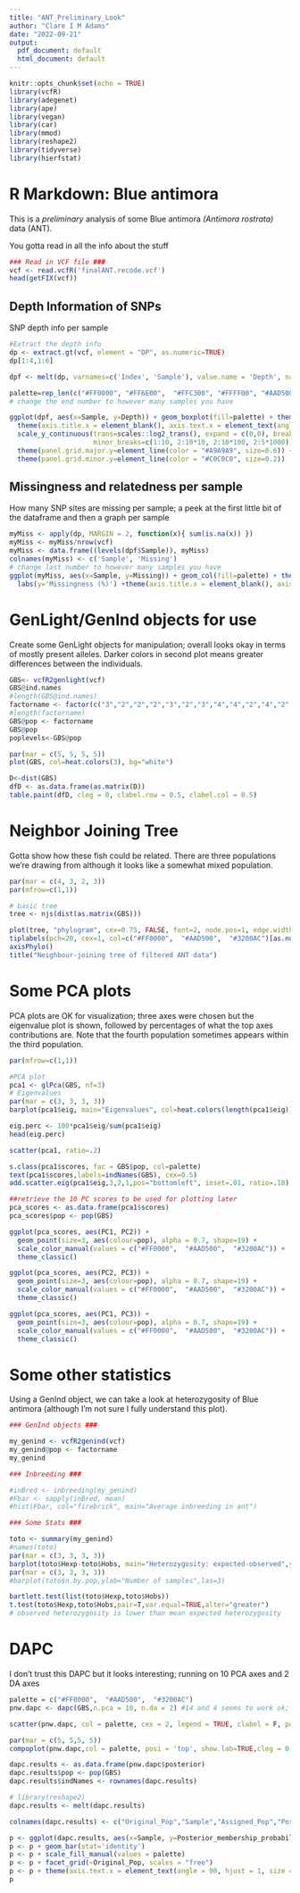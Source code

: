 ```yaml
---
title: "ANT_Preliminary_Look"
author: "Clare I M Adams"
date: "2022-09-21"
output:
  pdf_document: default
  html_document: default
---
```


```r
knitr::opts_chunk$set(echo = TRUE)
library(vcfR)
library(adegenet)
library(ape)
library(vegan)
library(car)
library(mmod)
library(reshape2)
library(tidyverse)
library(hierfstat)

```

# R Markdown: Blue antimora

This is a *preliminary* analysis of some Blue antimora *(Antimora rostrata)* data (ANT).

You gotta read in all the info about the stuff

```r
### Read in VCF file ###
vcf <- read.vcfR('finalANT.recode.vcf')
head(getFIX(vcf))

```

## Depth Information of SNPs

SNP depth info per sample

```r
#Extract the depth info
dp <- extract.gt(vcf, element = "DP", as.numeric=TRUE)
dp[1:4,1:6]

dpf <- melt(dp, varnames=c('Index', 'Sample'), value.name = 'Depth', na.rm=TRUE)

palette=rep_len(c("#FF0000", "#FF6E00",  "#FFC300", "#FFFF00", "#AAD500", "#008000", "#005555", "#0000FF", "#3200AC", "#4B0082", "#812BA6", "#B857CA", "#D03A87"), 20)
# change the end number to however many samples you have

ggplot(dpf, aes(x=Sample, y=Depth)) + geom_boxplot(fill=palette) + theme_bw() +
  theme(axis.title.x = element_blank(), axis.text.x = element_text(angle = 60, hjust = 1)) +
  scale_y_continuous(trans=scales::log2_trans(), expand = c(0,0), breaks=c(1, 10, 100, 1000, 5000),
                     minor_breaks=c(1:10, 2:10*10, 2:10*100, 2:5*1000)) +
  theme(panel.grid.major.y=element_line(color = "#A9A9A9", size=0.6)) +
  theme(panel.grid.minor.y=element_line(color = "#C0C0C0", size=0.2))
```

## Missingness and relatedness per sample

How many SNP sites are missing per sample; a peek at the first little bit of the dataframe and then a graph per sample

```r

myMiss <- apply(dp, MARGIN = 2, function(x){ sum(is.na(x)) })
myMiss <- myMiss/nrow(vcf)
myMiss <- data.frame((levels(dpf$Sample)), myMiss)
colnames(myMiss) <- c('Sample', 'Missing')
# change last number to however many samples you have
ggplot(myMiss, aes(x=Sample, y=Missing)) + geom_col(fill=palette) + theme_bw() +
  labs(y='Missingness (%)') +theme(axis.title.x = element_blank(), axis.text.x = element_text(angle=60,hjust=1))+scale_y_continuous(expand = c(0,0))

```

# GenLight/GenInd objects for use

Create some GenLight objects for manipulation; overall looks okay in terms of mostly present alleles. Darker colors in second plot means greater differences between the individuals.

```r

GBS<- vcfR2genlight(vcf)
GBS@ind.names
#length(GBS@ind.names)
factorname <- factor(c("3","2","2","2","3","2","3","4","4","2","4","2","4","2","3","2","2","4","2","3")) # ANT
#length(factorname)
GBS@pop <- factorname
GBS@pop
poplevels<-GBS@pop

par(mar = c(5, 5, 5, 5))
plot(GBS, col=heat.colors(3), bg="white")

D<-dist(GBS)
dfD <- as.data.frame(as.matrix(D))
table.paint(dfD, cleg = 0, clabel.row = 0.5, clabel.col = 0.5)


```


# Neighbor Joining Tree

Gotta show how these fish could be related. There are three populations we're drawing from although it looks like a somewhat mixed population. 


```r

par(mar = c(4, 3, 2, 3))
par(mfrow=c(1,1))

# basic tree
tree <- njs(dist(as.matrix(GBS)))

plot(tree, "phylogram", cex=0.75, FALSE, font=2, node.pos=1, edge.width=2, label.offset=0.5)
tiplabels(pch=20, cex=1, col=c("#FF0000",  "#AAD500",  "#3200AC")[as.numeric(pop(GBS))])
axisPhylo()
title("Neighbour-joining tree of filtered ANT data")

```

# Some PCA plots

PCA plots are OK for visualization; three axes were chosen but the eigenvalue plot is shown, followed by percentages of what the top axes contributions are. Note that the fourth population sometimes appears within the third population.

```r

par(mfrow=c(1,1))

#PCA plot
pca1 <- glPca(GBS, nf=3)
# Eigenvalues
par(mar = c(3, 3, 3, 3))
barplot(pca1$eig, main="Eigenvalues", col=heat.colors(length(pca1$eig)))

eig.perc <- 100*pca1$eig/sum(pca1$eig)
head(eig.perc)

scatter(pca1, ratio=.2)

s.class(pca1$scores, fac = GBS$pop, col=palette)
text(pca1$scores,labels=indNames(GBS), cex=0.5)
add.scatter.eig(pca1$eig,3,2,1,pos="bottomleft", inset=.01, ratio=.18)

##retrieve the 10 PC scores to be used for plotting later
pca_scores <- as.data.frame(pca1$scores)
pca_scores$pop <- pop(GBS)

ggplot(pca_scores, aes(PC1, PC2)) +
  geom_point(size=3, aes(colour=pop), alpha = 0.7, shape=19) +
  scale_color_manual(values = c("#FF0000",  "#AAD500",  "#3200AC")) +
  theme_classic()

ggplot(pca_scores, aes(PC2, PC3)) +
  geom_point(size=3, aes(colour=pop), alpha = 0.7, shape=19) +
  scale_color_manual(values = c("#FF0000",  "#AAD500",  "#3200AC")) +
  theme_classic()

ggplot(pca_scores, aes(PC1, PC3)) +
  geom_point(size=3, aes(colour=pop), alpha = 0.7, shape=19) +
  scale_color_manual(values = c("#FF0000",  "#AAD500",  "#3200AC")) +
  theme_classic()


```

# Some other statistics

Using a GenInd object, we can take a look at heterozygosity of Blue antimora (although I'm not sure I fully understand this plot).

```r

### GenInd objects ### 

my_genind <- vcfR2genind(vcf)
my_genind@pop <- factorname
my_genind

### Inbreeding ###

#inBred <- inbreeding(my_genind)
#Fbar <- sapply(inBred, mean)
#hist(Fbar, col="firebrick", main="Average inbreeding in ant")

### Some Stats ###

toto <- summary(my_genind)
#names(toto)
par(mar = c(3, 3, 3, 3))
barplot(toto$Hexp-toto$Hobs, main="Heterozygosity: expected-observed",ylab="Hexp - Hobs")
par(mar = c(3, 3, 3, 3))
#barplot(toto$n.by.pop,ylab="Number of samples",las=3)

bartlett.test(list(toto$Hexp,toto$Hobs))
t.test(toto$Hexp,toto$Hobs,pair=T,var.equal=TRUE,alter="greater")
# observed heterozygosity is lower than mean expected heterozygosity


```

# DAPC

I don't trust this DAPC but it looks interesting; running on 10 PCA axes and 2 DA axes

```r

palette = c("#FF0000",  "#AAD500",  "#3200AC")
pnw.dapc <- dapc(GBS,n.pca = 10, n.da = 2) #14 and 4 seems to work ok; 20 and 3 is also interesting

scatter(pnw.dapc, col = palette, cex = 2, legend = TRUE, clabel = F, posi.leg = "topright", scree.pca = TRUE, posi.pca = "bottomleft", posi.da = "topleft", cleg = 0.75)

par(mar = c(5, 5,5, 5))
compoplot(pnw.dapc,col = palette, posi = 'top', show.lab=TRUE,cleg = 0.5)

dapc.results <- as.data.frame(pnw.dapc$posterior)
dapc.results$pop <- pop(GBS)
dapc.results$indNames <- rownames(dapc.results)

# library(reshape2)
dapc.results <- melt(dapc.results)

colnames(dapc.results) <- c("Original_Pop","Sample","Assigned_Pop","Posterior_membership_probability")

p <- ggplot(dapc.results, aes(x=Sample, y=Posterior_membership_probability, fill=Assigned_Pop))
p <- p + geom_bar(stat='identity') 
p <- p + scale_fill_manual(values = palette) 
p <- p + facet_grid(~Original_Pop, scales = "free")
p <- p + theme(axis.text.x = element_text(angle = 90, hjust = 1, size = 8))
p


```
